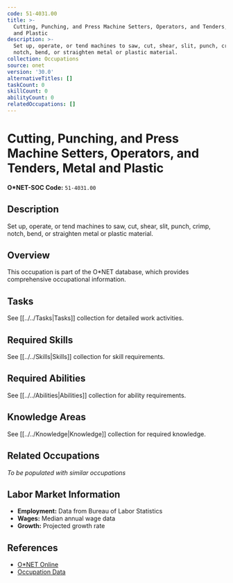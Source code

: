 ```yaml
---
code: 51-4031.00
title: >-
  Cutting, Punching, and Press Machine Setters, Operators, and Tenders, Metal
  and Plastic
description: >-
  Set up, operate, or tend machines to saw, cut, shear, slit, punch, crimp,
  notch, bend, or straighten metal or plastic material.
collection: Occupations
source: onet
version: '30.0'
alternativeTitles: []
taskCount: 0
skillCount: 0
abilityCount: 0
relatedOccupations: []
---
```

# Cutting, Punching, and Press Machine Setters, Operators, and Tenders, Metal and Plastic

**O*NET-SOC Code:** `51-4031.00`

## Description

Set up, operate, or tend machines to saw, cut, shear, slit, punch, crimp, notch, bend, or straighten metal or plastic material.

## Overview

This occupation is part of the O*NET database, which provides comprehensive occupational information.

## Tasks

See [[../../Tasks|Tasks]] collection for detailed work activities.

## Required Skills

See [[../../Skills|Skills]] collection for skill requirements.

## Required Abilities

See [[../../Abilities|Abilities]] collection for ability requirements.

## Knowledge Areas

See [[../../Knowledge|Knowledge]] collection for required knowledge.

## Related Occupations

*To be populated with similar occupations*

## Labor Market Information

- **Employment:** Data from Bureau of Labor Statistics
- **Wages:** Median annual wage data
- **Growth:** Projected growth rate

## References

- [O*NET Online](https://www.onetonline.org/link/summary/51-4031.00)
- [Occupation Data](https://www.onetcenter.org/)
